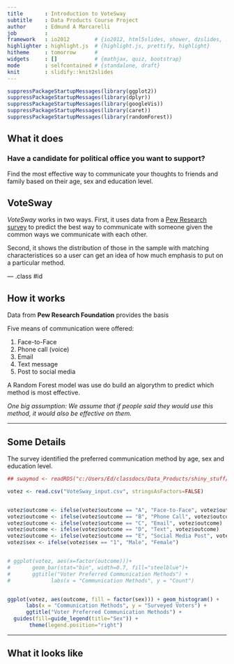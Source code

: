 ```yaml
---
title       : Introduction to VoteSway
subtitle    : Data Products Course Project
author      : Edmund A Marcarelli
job         : 
framework   : io2012        # {io2012, html5slides, shower, dzslides, ...}
highlighter : highlight.js  # {highlight.js, prettify, highlight}
hitheme     : tomorrow      # 
widgets     : []            # {mathjax, quiz, bootstrap}
mode        : selfcontained # {standalone, draft}
knit        : slidify::knit2slides
---
```


```r

suppressPackageStartupMessages(library(ggplot2))
suppressPackageStartupMessages(library(dplyr))
suppressPackageStartupMessages(library(googleVis))
suppressPackageStartupMessages(library(caret))
suppressPackageStartupMessages(library(randomForest))

```

## What it does

### Have a candidate for political office you want to support?

Find the most effective way to communicate your thoughts to friends and family based on their age, sex and education level.

## VoteSway

*VoteSway* works in two ways. First, it uses data from a [Pew Research survey](http://www.pewinternet.org/2012/11/06/social-media-and-voting/
) to predict the best way to communicate with someone given the common ways we communicate with each other.

Second, it shows the distribution of those in the sample with matching characteristices so a user can get an idea of how much emphasis to put on a particular method.

--- .class #id 

## How it works

Data from **Pew Research Foundation** provides the basis

Five means of communication were offered:

1. Face-to-Face
2. Phone call (voice)
3. Email
4. Text message
5. Post to social media

A Random Forest model was use do build an algorythm to predict which method is most effective.


<style>
em {
  font-style: italic
}
</style>

*One big assumption: We assume that if people said they would use this method, it would also be effective on them.*

---

## Some Details


The survey identified the preferred communication method by age, sex and education level.

```r

## swaymod <- readRDS("c:/Users/Ed/classdocs/Data_Products/shiny_stuff/swaymod.rds")

votez <- read.csv("VoteSway_input.csv", stringsAsFactors=FALSE)


votez$outcome <- ifelse(votez$outcome == "A", "Face-to-Face", votez$outcome)
votez$outcome <- ifelse(votez$outcome == "B", "Phone Call", votez$outcome)
votez$outcome <- ifelse(votez$outcome == "C", "Email", votez$outcome)
votez$outcome <- ifelse(votez$outcome == "D", "Text", votez$outcome)
votez$outcome <- ifelse(votez$outcome == "E", "Social Media Post", votez$outcome)
votez$sex <- ifelse(votez$sex == "1", "Male", "Female")


# ggplot(votez, aes(x=factor(outcome)))+
#       geom_bar(stat="bin", width=0.7, fill="steelblue")+
#       ggtitle("Voter Preferred Communication Methods") +
#             labs(x = "Communication Methods", y = "Count")


ggplot(votez, aes(outcome, fill = factor(sex))) + geom_histogram() +
      labs(x = "Communication Methods", y = "Surveyed Voters") +
      ggtitle("Voter Preferred Communication Methods") +
  guides(fill=guide_legend(title="Sex")) +
       theme(legend.position="right")

```

---

## What it looks like





